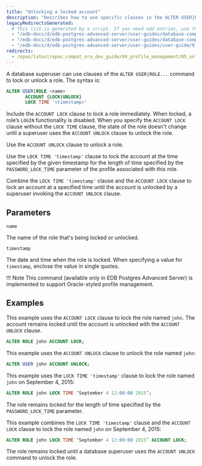 ```yaml
---
title: "Unlocking a locked account"
description: "Describes how to use specific clauses in the ALTER USER|ROLE command to lock or unlock a user role"
legacyRedirectsGenerated:
  # This list is generated by a script. If you need add entries, use the `legacyRedirects` key.
  - "/edb-docs/d/edb-postgres-advanced-server/user-guides/database-compatibility-for-oracle-developers-guide/9.6/Database_Compatibility_for_Oracle_Developers_Guide_v9.6.1.034.html"
  - "/edb-docs/d/edb-postgres-advanced-server/user-guides/database-compatibility-for-oracle-developers-guide/9.5/Database_Compatibility_for_Oracle_Developers_Guide.1.034.html"
  - "/edb-docs/d/edb-postgres-advanced-server/user-guides/user-guide/9.5/EDB_Postgres_Enterprise_Guide.1.031.html"
redirects:
  - /epas/latest/epas_compat_ora_dev_guide/04_profile_management/05_unlocking_a_locked_account/ #generated for docs/epas/reorg-role-use-case-mode
---
```


<div id="unlocking_a_locked_account" class="registered_link"></div>

A database superuser can use clauses of the `ALTER USER|ROLE...` command to lock or unlock a role. The syntax is:

```sql
ALTER USER|ROLE <name>
       ACCOUNT {LOCK|UNLOCK}
       LOCK TIME '<timestamp>'
```

Include the `ACCOUNT LOCK` clause to lock a role immediately. When locked, a role’s `LOGIN` functionality is disabled. When you specify the `ACCOUNT LOCK` clause without the `LOCK TIME` clause, the state of the role doesn't change until a superuser uses the `ACCOUNT UNLOCK` clause to unlock the role.

Use the `ACCOUNT UNLOCK` clause to unlock a role.

Use the `LOCK TIME 'timestamp'` clause to lock the account at the time specified by the given timestamp for the length of time specified by the `PASSWORD_LOCK_TIME` parameter of the profile associated with this role.

Combine the `LOCK TIME 'timestamp'` clause and the `ACCOUNT LOCK` clause to lock an account at a specified time until the account is unlocked by a superuser invoking the `ACCOUNT UNLOCK` clause.

## Parameters

`name`

  The name of the role that's being locked or unlocked.

`timestamp`

  The date and time when the role is locked. When specifying a value for `timestamp`, enclose the value in single quotes.

!!! Note
    This command (available only in EDB Postgres Advanced Server) is implemented to support Oracle-styled profile management.

## Examples

This example uses the `ACCOUNT LOCK` clause to lock the role named `john`. The account remains locked until the account is unlocked with the `ACCOUNT UNLOCK` clause.

```sql
ALTER ROLE john ACCOUNT LOCK;
```

This example uses the `ACCOUNT UNLOCK` clause to unlock the role named `john`:

```sql
ALTER USER john ACCOUNT UNLOCK;
```

This example uses the `LOCK TIME 'timestamp'` clause to lock the role named `john` on September 4, 2015:

```sql
ALTER ROLE john LOCK TIME ‘September 4 12:00:00 2015’;
```

The role remains locked for the length of time specified by the `PASSWORD_LOCK_TIME` parameter.

This example combines the `LOCK TIME 'timestamp'` clause and the `ACCOUNT LOCK` clause to lock the role named `john` on September 4, 2015:

```sql
ALTER ROLE john LOCK TIME ‘September 4 12:00:00 2015’ ACCOUNT LOCK;
```

The role remains locked until a database superuser uses the `ACCOUNT UNLOCK` command to unlock the role.
